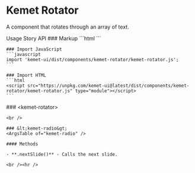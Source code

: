 
<Meta of={RotatorStories} />

# Kemet Rotator

A component that rotates through an array of text.

<kemet-tabs panel-effect="stacked" divider>
  <kemet-tab slot="tab">Usage</kemet-tab>
  <kemet-tab slot="tab">Story</kemet-tab>
  <kemet-tab slot="tab">API</kemet-tab>
  <kemet-tab-panel slot="panel">
    ### Markup
    ```html
    <kemet-rotator messages='["my", "text", "here"]'></kemet-rotator>
    ```

    ### Import JavaScript
    ```javascript
    import 'kemet-ui/dist/components/kemet-rotator/kemet-rotator.js';
    ```

    ### Import HTML
    ```html
    <script src="https://unpkg.com/kemet-ui@latest/dist/components/kemet-rotator/kemet-rotator.js" type="module"></script>
    ```
  </kemet-tab-panel>
  <kemet-tab-panel slot="panel">
    <Canvas of={RotatorStories.Standard}  />
    <ArgsTable story={PRIMARY_STORY} />
  </kemet-tab-panel>
  <kemet-tab-panel slot="panel">
    ### &lt;kemet-rotator&gt;
    <ArgsTable of="kemet-rotator" />

    <br />

    ### &lt;kemet-radio&gt;
    <ArgsTable of="kemet-radio" />

    #### Methods

    - **.nextSlide()** - Calls the next slide.

    <br /><hr />
  </kemet-tab-panel>
</kemet-tabs>
